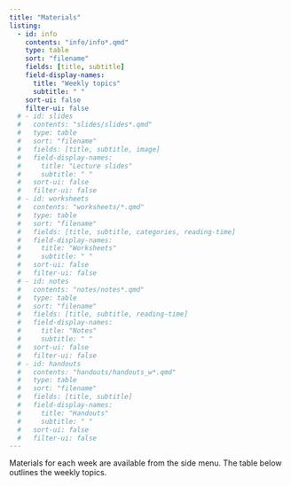 ```yaml
---
title: "Materials"
listing:
  - id: info
    contents: "info/info*.qmd"
    type: table
    sort: "filename"
    fields: [title, subtitle]
    field-display-names:
      title: "Weekly topics"
      subtitle: " "
    sort-ui: false
    filter-ui: false
  # - id: slides
  #   contents: "slides/slides*.qmd"
  #   type: table
  #   sort: "filename"
  #   fields: [title, subtitle, image]
  #   field-display-names:
  #     title: "Lecture slides"
  #     subtitle: " "
  #   sort-ui: false
  #   filter-ui: false
  # - id: worksheets
  #   contents: "worksheets/*.qmd"
  #   type: table
  #   sort: "filename"
  #   fields: [title, subtitle, categories, reading-time]
  #   field-display-names:
  #     title: "Worksheets"
  #     subtitle: " "
  #   sort-ui: false
  #   filter-ui: false
  # - id: notes
  #   contents: "notes/notes*.qmd"
  #   type: table
  #   sort: "filename"
  #   fields: [title, subtitle, reading-time]
  #   field-display-names:
  #     title: "Notes"
  #     subtitle: " "
  #   sort-ui: false
  #   filter-ui: false
  # - id: handouts
  #   contents: "handouts/handouts_w*.qmd"
  #   type: table
  #   sort: "filename"
  #   fields: [title, subtitle]
  #   field-display-names:
  #     title: "Handouts"
  #     subtitle: " "
  #   sort-ui: false
  #   filter-ui: false
---
```


Materials for each week are available from the side menu. The table below outlines the weekly topics.


::: {#info}
:::






